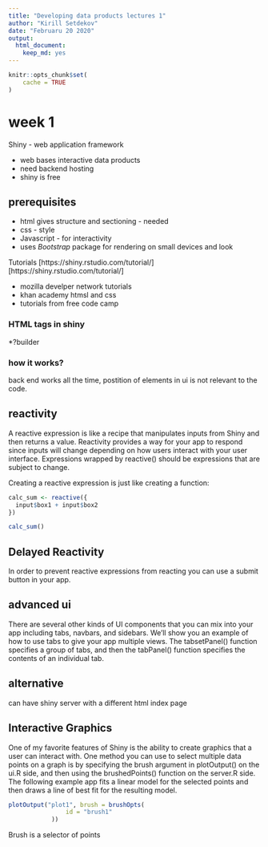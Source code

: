 ```yaml
---
title: "Developing data products lectures 1"
author: "Kirill Setdekov"
date: "Februaru 20 2020"
output:
  html_document:
    keep_md: yes
---
```


```r
knitr::opts_chunk$set(
	cache = TRUE
)
```

# week 1
Shiny - web application framework

* web bases interactive data products
* need backend hosting
* shiny is free

## prerequisites

* html gives structure and sectioning - needed
* css - style
* Javascript - for interactivity
* uses _Bootstrap_ package for rendering on small devices and look

Tutorials [https://shiny.rstudio.com/tutorial/][https://shiny.rstudio.com/tutorial/]

* mozilla develper network tutorials
* khan academy htmsl and css
* tutorials from free code camp

### HTML tags in shiny

*?builder

### how it works?

back end works all the time, postition of elements in ui is not relevant to the code.

## reactivity

A reactive expression is like a recipe that manipulates inputs from Shiny and then returns a value. Reactivity provides a way for your app to respond since inputs will change depending on how users interact with your user interface. Expressions wrapped by reactive() should be expressions that are subject to change.

Creating a reactive expression is just like creating a function:
```r
calc_sum <- reactive({
  input$box1 + input$box2
})

calc_sum()
```
## Delayed Reactivity
In order to prevent reactive expressions from reacting you can use a submit button in your app.

## advanced ui

There are several other kinds of UI components that you can mix into your app including tabs, navbars, and sidebars. We'll show you an example of how to use tabs to give your app multiple views. The tabsetPanel() function specifies a group of tabs, and then the tabPanel() function specifies the contents of an individual tab.

## alternative
can have shiny server with a different html index page  

## Interactive Graphics

One of my favorite features of Shiny is the ability to create graphics that a user can interact with. One method you can use to select multiple data points on a graph is by specifying the brush argument in plotOutput() on the ui.R side, and then using the brushedPoints() function on the server.R side. The following example app fits a linear model for the selected points and then draws a line of best fit for the resulting model.
```r
plotOutput("plot1", brush = brushOpts(
                id = "brush1"
            ))
```
Brush is a selector of points